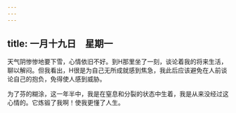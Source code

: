 ```yaml
---
---
---
```

title: 一月十九日　星期一
---




天气阴惨惨地要下雪，心情依旧不好。到H那里坐了一刻，谈论着我的将来生活，聊以解闷。但我看出，H很是为自己无所成就感到焦急，我此后应该避免在人前谈论自己的抱负，免得使人感到威胁。

为了芬的糊涂，这一年半中，我是在窒息和分裂的状态中生着，我是从来没经过这心情的。它炼锻了我啊！使我更懂了人生。